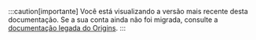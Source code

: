 :::caution[importante]
Você está visualizando a versão mais recente desta documentação. Se a sua conta ainda não foi migrada, consulte a [documentação legada do Origins](/pt-br/documentacao/produtos/build/edge-application/origins/).
:::